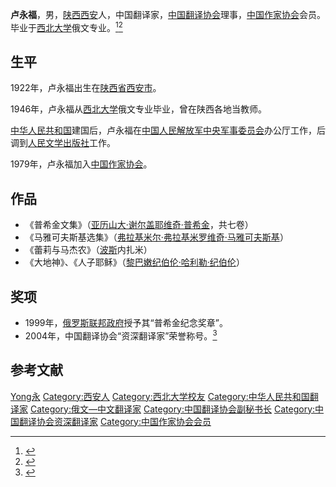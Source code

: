 {{Infobox writer <!-- see Template:Infobox writer -->
| 图像     = 
| 图像说明 = 
| 姓名     = 卢永福
| 原文名称 = 
| 字       = 
| 号       = 
| 笔名     = 
| 原名     = 
| 出生     = {{birth year and age|1922|12}} 
| 出生地点 = {{ROC-1912}}[[陝西省_(中華民國)|陕西省]][[西安市|西安市]]
| 逝世     = <!--卒年在前生年在后{{death date and age|}} 或{{Death year and age| }}-->
| 逝世地点 = 
| 职业     = 翻译家
| 国籍     = {{PRC}}
| 种族     = 汉族
| 语言     = 中文、俄文
| 母校     = [[西北大学_(中国)|西北大学]]
| 创作时期 = 1949年至今
| 体裁     = [[诗歌|诗歌]]
| 主题     = 
| 文学运动 = 
| 代表作   = 《普希金文集》（共七卷）
| 父母     = 
| 配偶     =  <!--{{marriage|姓名|年份}} -->
| 伴侣     = 
| 子女     = 
| 亲属     = 
| 受影响于 = 
| 施影响于 = 
| 奖项     = <!--  {{Awards|award= |year= |title= }} -->
| 官方网站 = <!--  {{URL|website}} -->
| 签名     =  <!--不需要加[[file:|128px]] -->
}}

'''卢永福'''{{BD|1922年|12月|||catIdx=Lu卢永福}}，男，[[陕西省|陕西]][[西安市|西安]]人，中国翻译家，[[中国翻译协会|中国翻译协会]]理事，[[中国作家协会|中国作家协会]]会员。毕业于[[西北大学_(中国)|西北大学]]俄文专业。<ref name="fish">{{cite web|url=http://www.chinawriter.com.cn/zxhy/member/3337.shtml|title=卢永福|accessdate=2014-02-01|date=2014-02-01|work=中国作家网|archive-date=2016-03-04|archive-url=https://web.archive.org/web/20160304032831/http://www.chinawriter.com.cn/zxhy/member/3337.shtml|dead-url=no}}</ref><ref name="bull">{{cite web|url=http://epaper.gmw.cn/zhdsb/html/2013-08/07/nw.D110000zhdsb_20130807_7-01.htm|title=百位翻译家联名声援马爱农|date=2013-08-07|accessdate=2014-02-01|work=光明网|archive-date=2014-02-03|archive-url=https://web.archive.org/web/20140203100120/http://epaper.gmw.cn/zhdsb/html/2013-08/07/nw.D110000zhdsb_20130807_7-01.htm|dead-url=no}}</ref>

== 生平 ==
1922年，卢永福出生在[[陕西省|陕西省]][[西安市|西安市]]。

1946年，卢永福从[[西北大学_(中国)|西北大学]]俄文专业毕业，曾在陕西各地当教师。

[[中华人民共和国|中华人民共和国]]建国后，卢永福在[[中国人民解放军|中国人民解放军]][[中央军事委员会|中央军事委员会]]办公厅工作，后调到[[人民文学出版社|人民文学出版社]]工作。

1979年，卢永福加入[[中国作家协会|中国作家协会]]。

== 作品 ==
*《普希金文集》（[[亚历山大·谢尔盖耶维奇·普希金|亚历山大·谢尔盖耶维奇·普希金]]，共七卷）
*《马雅可夫斯基选集》（[[弗拉基米尔·弗拉基米罗维奇·马雅可夫斯基|弗拉基米尔·弗拉基米罗维奇·马雅可夫斯基]]）
*《蕾莉与马杰农》（[[波斯|波斯]]内扎米）
*《大地神》、《人子耶稣》（[[黎巴嫩|黎巴嫩]][[纪伯伦·哈利勒·纪伯伦|纪伯伦·哈利勒·纪伯伦]]）

== 奖项 ==
* 1999年，[[俄罗斯联邦政府|俄罗斯联邦政府]]授予其“普希金纪念奖章”。
* 2004年，中国翻译协会“资深翻译家”荣誉称号。<ref name="cat">{{cite web |url=http://news.sina.com.cn/o/2004-11-07/18414168028s.shtml |title=118位资深翻译家获表彰 中国译协使用新名称(组图) |date=2004-11-07 |work=新浪 |archive-date=2014-01-07 |archive-url=https://web.archive.org/web/20140107140224/http://news.sina.com.cn/o/2004-11-07/18414168028s.shtml |dead-url=no |accessdate=2014-02-01 }}</ref>

== 参考文献 ==
{{reflist}}

{{Navboxes 
| title  = 卢永福在[[中国翻译协会|中国翻译协会]]的职务
| list1  =
{{中国翻译工作者协会第三届理事会}}
}}

{{Authority control}}
{{DEFAULTSORT:Lu卢}}
[[Category:卢姓|Yong永]]
[[Category:西安人|Category:西安人]]
[[Category:西北大学校友|Category:西北大学校友]]
[[Category:中华人民共和国翻译家|Category:中华人民共和国翻译家]]
[[Category:俄文—中文翻译家|Category:俄文—中文翻译家]]
[[Category:中国翻译协会副秘书长|Category:中国翻译协会副秘书长]]
[[Category:中国翻译协会资深翻译家|Category:中国翻译协会资深翻译家]]
[[Category:中国作家协会会员|Category:中国作家协会会员]]